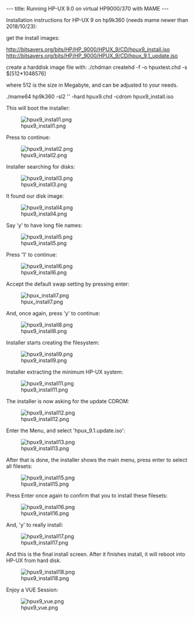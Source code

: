 ---
title: Running HP-UX 9.0 on virtual HP9000/370 with MAME
---

Installation instructions for HP-UX 9 on hp9k360 (needs mame newer than 2018/10/23):

get the install images:

http://bitsavers.org/bits/HP/HP_9000/HPUX_9/CD/hpux9_install.iso
http://bitsavers.org/bits/HP/HP_9000/HPUX_9/CD/hpux_9.1_update.iso

create a harddisk image file with:
./chdman createhd -f -o hpuxtest.chd -s $[512*1048576]

where 512 is the size in Megabyte, and can be adjusted to your needs.

./mame64 hp9k360 -sl2 '' -hard hpux9.chd -cdrom hpux9_install.iso

This will boot the installer:

[[File:hpux9_install1.png]]

Press <Enter> to continue:

[[File:hpux9_install2.png]]

Installer searching for disks:

[[File:hpux9_install3.png]]

It found our disk image:

[[File:hpux9_install4.png]]

Say 'y' to have long file names:

[[File:hpux9_install5.png]]

Press '1' to continue:

[[File:hpux9_install6.png]]

Accept the default swap setting by pressing enter:

[[File:hpux_install7.png]]

And, once again, press 'y' to continue:

[[File:hpux9_install8.png]]

Installer starts creating the filesystem:

[[File:hpux9_install9.png]]

Installer extracting the minimum HP-UX system:

[[File:hpux9_install11.png]]

The installer is now asking for the update CDROM:

[[File:hpux9_install12.png]]

Enter the Menu, and select 'hpux_9.1.update.iso':

[[File:hpux9_install13.png]]

After that is done, the installer shows the main menu, press enter to select all filesets:

[[File:hpux9_install15.png]]

Press Enter once again to confirm that you to install these filesets:

[[File:hpux9_install16.png]]

And, 'y' to really install:

[[File:hpux9_install17.png]]

And this is the final install screen. After it finishes install, it will reboot into HP-UX from hard disk.

[[File:hpux9_install18.png]]

Enjoy a VUE Session:

[[File:hpux9_vue.png]]